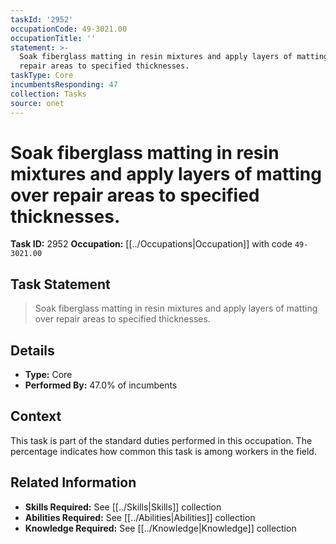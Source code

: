 ```yaml
---
taskId: '2952'
occupationCode: 49-3021.00
occupationTitle: ''
statement: >-
  Soak fiberglass matting in resin mixtures and apply layers of matting over
  repair areas to specified thicknesses.
taskType: Core
incumbentsResponding: 47
collection: Tasks
source: onet
---
```

# Soak fiberglass matting in resin mixtures and apply layers of matting over repair areas to specified thicknesses.

**Task ID:** 2952
**Occupation:** [[../Occupations|Occupation]] with code `49-3021.00`

## Task Statement

> Soak fiberglass matting in resin mixtures and apply layers of matting over repair areas to specified thicknesses.

## Details

- **Type:** Core
- **Performed By:** 47.0% of incumbents

## Context

This task is part of the standard duties performed in this occupation. The percentage indicates how common this task is among workers in the field.

## Related Information

- **Skills Required:** See [[../Skills|Skills]] collection
- **Abilities Required:** See [[../Abilities|Abilities]] collection
- **Knowledge Required:** See [[../Knowledge|Knowledge]] collection
